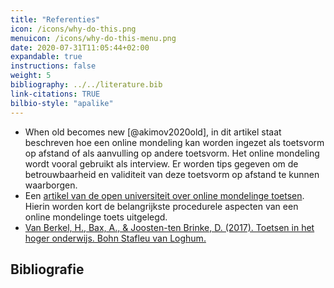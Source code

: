 ```yaml
---
title: "Referenties"
icon: /icons/why-do-this.png
menuicon: /icons/why-do-this-menu.png
date: 2020-07-31T11:05:44+02:00
expandable: true
instructions: false
weight: 5
bibliography: ../../literature.bib
link-citations: TRUE
bilbio-style: "apalike"
---
```


* When old becomes new [@akimov2020old], in dit artikel staat beschreven hoe een online mondeling kan worden ingezet als toetsvorm op afstand of als aanvulling op andere toetsvorm. Het online mondeling wordt vooral gebruikt als interview. Er worden tips gegeven om de betrouwbaarheid en validiteit van deze toetsvorm op afstand te kunnen waarborgen.
* Een [artikel van de open universiteit over online mondelinge toetsen](https://youlearn.ou.nl/web/hulp-bij-online-onderwijs/digitale-didactiek/-/pagestructurenavigator/165244334?_nl_ou_dlwo_pagestructure_viewer_portlet_WAR_nloudlwopagestructureportlet__facesViewIdRender=%2Fxhtml%2Fviewer%2FcourseNavigator.xhtml). Hierin worden kort de belangrijkste procedurele aspecten van een online mondelinge toets uitgelegd. 
* [Van Berkel, H., Bax, A., & Joosten-ten Brinke, D. (2017). Toetsen in het hoger onderwijs. Bohn Stafleu van Loghum.](https://remindo-support.sites.uu.nl/wp-content/uploads/sites/79/2020/03/Toetsen-in-het-Hoger-Onderwijs-van-Berkel-Bax-Joosten-ten-Brinke.pdf) 


## Bibliografie